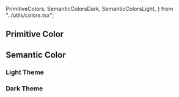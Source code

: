 

  PrimitiveColors,
  SemanticColorsDark,
  SemanticColorsLight,
} from "../utils/colors.tsx";

<Meta title="Foundation/Color" />

<Logo />

## Primitive Color

<PrimitiveColors />

## Semantic Color

### Light Theme

<SemanticColorsLight />

### Dark Theme

<SemanticColorsDark />

<Toaster className="sb-unstyled" position="bottom-right" />

